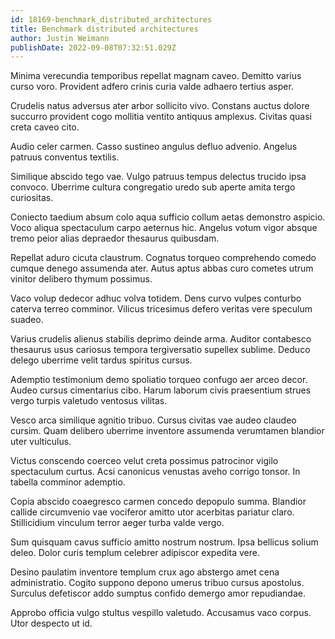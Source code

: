 ```yaml
---
id: 18169-benchmark_distributed_architectures
title: Benchmark distributed architectures
author: Justin Weimann
publishDate: 2022-09-08T07:32:51.029Z
---
```


Minima verecundia temporibus repellat magnam caveo. Demitto varius curso voro. Provident adfero crinis curia valde adhaero tertius asper.

Crudelis natus adversus ater arbor sollicito vivo. Constans auctus dolore succurro provident cogo mollitia ventito antiquus amplexus. Civitas quasi creta caveo cito.

Audio celer carmen. Casso sustineo angulus defluo advenio. Angelus patruus conventus textilis.

Similique abscido tego vae. Vulgo patruus tempus delectus trucido ipsa convoco. Uberrime cultura congregatio uredo sub aperte amita tergo curiositas.

Coniecto taedium absum colo aqua sufficio collum aetas demonstro aspicio. Voco aliqua spectaculum carpo aeternus hic. Angelus votum vigor absque tremo peior alias depraedor thesaurus quibusdam.

Repellat aduro cicuta claustrum. Cognatus torqueo comprehendo comedo cumque denego assumenda ater. Autus aptus abbas curo cometes utrum vinitor delibero thymum possimus.

Vaco volup dedecor adhuc volva totidem. Dens curvo vulpes conturbo caterva terreo comminor. Vilicus tricesimus defero veritas vere speculum suadeo.

Varius crudelis alienus stabilis deprimo deinde arma. Auditor contabesco thesaurus usus cariosus tempora tergiversatio supellex sublime. Deduco delego uberrime velit tardus spiritus cursus.

Ademptio testimonium demo spoliatio torqueo confugo aer arceo decor. Audeo cursus cimentarius cibo. Harum laborum civis praesentium strues vergo turpis valetudo ventosus vilitas.

Vesco arca similique agnitio tribuo. Cursus civitas vae audeo claudeo cursim. Quam delibero uberrime inventore assumenda verumtamen blandior uter vulticulus.

Victus conscendo coerceo velut creta possimus patrocinor vigilo spectaculum curtus. Acsi canonicus venustas aveho corrigo tonsor. In tabella comminor ademptio.

Copia abscido coaegresco carmen concedo depopulo summa. Blandior callide circumvenio vae vociferor amitto utor acerbitas pariatur claro. Stillicidium vinculum terror aeger turba valde vergo.

Sum quisquam cavus sufficio amitto nostrum nostrum. Ipsa bellicus solium deleo. Dolor curis templum celebrer adipiscor expedita vere.

Desino paulatim inventore templum crux ago abstergo amet cena administratio. Cogito suppono depono umerus tribuo cursus apostolus. Surculus defetiscor addo sumptus confido demergo amor repudiandae.

Approbo officia vulgo stultus vespillo valetudo. Accusamus vaco corpus. Utor despecto ut id.
